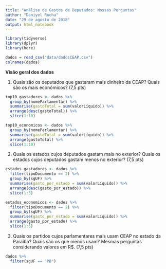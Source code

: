 ```yaml
---
title: "Análise de Gastos de Deputados: Nossas Perguntas"
author: "Daniyel Rocha"
date: "29 de agosto de 2018"
output: html_notebook
---
```


```r
library(tidyverse)
library(dplyr)
library(here)
```

```r
dados = read_csv("data/dadosCEAP.csv")
colnames(dados)
```
**Visão geral dos dados**


1. Quais são os deputados que gastaram mais dinheiro da CEAP? Quais são os mais econômicos? (7,5 pts)

```r
top10_gastadores <- dados %>% 
  group_by(nomeParlamentar) %>% 
  summarise(gastoTotal = sum(valorLíquido)) %>% 
  arrange(desc(gastoTotal)) %>% 
  slice(1:10)

top10_economicos <- dados %>% 
  group_by(nomeParlamentar) %>% 
  summarise(gastoTotal = sum(valorLíquido)) %>% 
  arrange(gastoTotal) %>% 
  slice(1:10)
```

2. Quais os estados cujos deputados gastam mais no exterior? Quais os estados cujos deputados gastam menos no exterior? (7,5 pts)

```r
estados_gastadores <- dados %>% 
  filter(tipoDocumento == 2) %>% 
  group_by(sgUF) %>% 
  summarise(gasto_por_estado = sum(valorLíquido)) %>% 
  arrange(desc(gasto_por_estado)) %>% 
  slice(1:5)

estados_economicos <- dados %>% 
  filter(tipoDocumento == 2) %>% 
  group_by(sgUF) %>% 
  summarise(gasto_por_estado = sum(valorLíquido)) %>% 
  arrange(gasto_por_estado) %>% 
  slice(1:5)
```

3. Quais os partidos cujos parlamentares mais usam CEAP no estado da Paraíba? Quais são os que menos usam? Mesmas perguntas considerando valores em R$. (7,5 pts)

```r
dados %>% 
  filter(sgUF == "PB")
```

